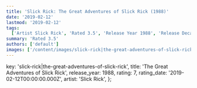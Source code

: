 ```yaml
---
title: 'Slick Rick: The Great Adventures of Slick Rick (1988)'
date: '2019-02-12'
lastmod: '2019-02-12'
tags:
  ['Artist Slick Rick', 'Rated 3.5', 'Release Year 1988', 'Release Decade 1980']
summary: 'Rated 3.5'
authors: ['default']
images: ['/content/images/slick-rick|the-great-adventures-of-slick-rick.jpg']
---
```


  key: 'slick-rick|the-great-adventures-of-slick-rick',
  title: 'The Great Adventures of Slick Rick',
  release_year: 1988,
  rating: 7,
  rating_date: '2019-02-12T00:00:00.000Z',
  artist: 'Slick Rick',
};

<MusicRating data={data} />
